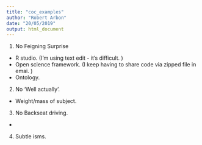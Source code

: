 ```yaml
---
title: "coc_examples"
author: "Robert Arbon"
date: "20/05/2019"
output: html_document
---
```


1. No Feigning Surprise
  * R studio. (I'm using text edit - it's difficult. )
  * Open science framework. (I keep having to share code via zipped file in emai. )
  * Ontology. 
  
2. No 'Well actually'. 
  * Weight/mass of subject. 
  
3. No Backseat driving. 
  * 
  
4. Subtle isms. 
